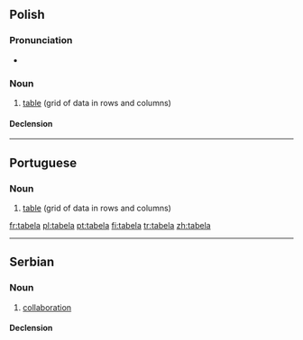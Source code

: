 ==Polish==

===Pronunciation===
* {{IPA|[ta'bɛla]}}

===Noun===
{{infl|pl|noun|g=f}}

# [[table]] (grid of data in rows and columns)

====Declension====
{{pl-decl-noun
|tabela|tabele
|tabeli|tabel
|tabeli|tabelom
|tabelę|tabele
|tabelą|tabelami
|tabeli|tabelach
|tabelo|tabele
}}

----

==Portuguese==
{{wikipedia|lang=pt}}

===Noun===
{{infl|pt|noun|g=f}}

# [[table]] (grid of data in rows and columns)

{{tbot entry|Portuguese|table|2008|May|pt}}

[[fr:tabela]]
[[pl:tabela]]
[[pt:tabela]]
[[fi:tabela]]
[[tr:tabela]]
[[zh:tabela]]

----

==Serbian==

===Noun===
{{sr-noun|g=f|pl=tabele|cyr=табела}}

# [[collaboration]]

====Declension====
{{sr-decl-noun
|tabela|tabele
|tabele|tabela
|tabeli|tabelama
|tabelu|tabele
|tabelo|tabele
|tabelom|tabelama
|tabeli|tabelama
}}